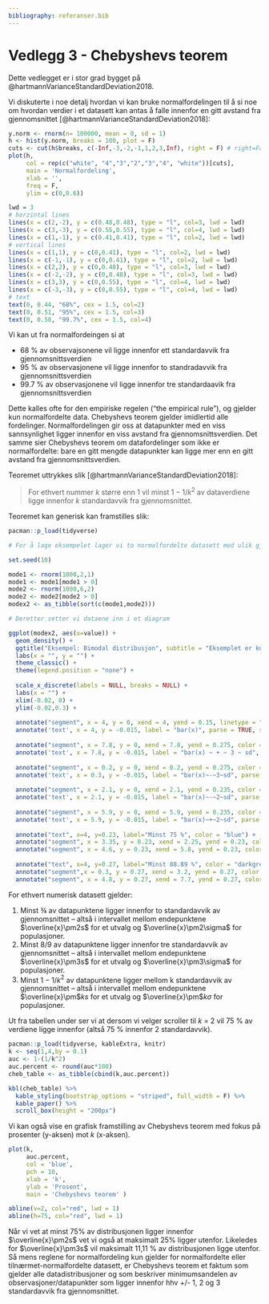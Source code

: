 ```yaml
---
bibliography: referanser.bib 
---
```


# Vedlegg 3 - Chebyshevs teorem {.unnumbered}

Dette vedlegget er i stor grad bygget på @hartmannVarianceStandardDeviation2018.

Vi diskuterte i noe detalj hvordan vi kan bruke normalfordelingen til å si noe om hvordan verdier i et datasett kan antas å falle innenfor en gitt avstand fra gjennomsnittet [@hartmannVarianceStandardDeviation2018]:

```r

y.norm <- rnorm(n= 100000, mean = 0, sd = 1)
h <- hist(y.norm, breaks = 100, plot = F)
cuts <- cut(h$breaks, c(-Inf,-3,-2,-1,1,2,3,Inf), right = F) # right=False; sets intervals to be open on the right closed on the left
plot(h, 
     col = rep(c("white", "4","3","2","3","4", "white"))[cuts], 
     main = 'Normalfordeling', 
     xlab = '', 
     freq = F, 
     ylim = c(0,0.6))

lwd = 3
# horzintal lines
lines(x = c(2,-2), y = c(0.48,0.48), type = "l", col=3, lwd = lwd)
lines(x = c(3,-3), y = c(0.55,0.55), type = "l", col=4, lwd = lwd)
lines(x = c(1,-1), y = c(0.41,0.41), type = "l", col=2, lwd = lwd)
# vertical lines
lines(x = c(1,1), y = c(0,0.41), type = "l", col=2, lwd = lwd)
lines(x = c(-1,-1), y = c(0,0.41), type = "l", col=2, lwd = lwd)
lines(x = c(2,2), y = c(0,0.48), type = "l", col=3, lwd = lwd)
lines(x = c(-2,-2), y = c(0,0.48), type = "l", col=3, lwd = lwd)
lines(x = c(3,3), y = c(0,0.55), type = "l", col=4, lwd = lwd)
lines(x = c(-3,-3), y = c(0,0.55), type = "l", col=4, lwd = lwd)
# text
text(0, 0.44, "68%", cex = 1.5, col=2)
text(0, 0.51, "95%", cex = 1.5, col=3)
text(0, 0.58, "99.7%", cex = 1.5, col=4)

```

Vi kan ut fra normalfordeingen si at

* 68 % av observajsonene vil ligge innenfor ett standardavvik fra gjennomsnittsverdien
* 95 % av observasjonene vil ligge innenfor to standradavvik fra gjennomsnittsverdien
* 99.7 % av observasjonene vil ligge innenfor tre standardaavik fra gjennomsnittsverdien

Dette kalles ofte for den empiriske regelen ("the empirical rule"), og gjelder kun normalfordelte data. Chebyshevs teorem gjelder imidlertid alle fordelinger. Normalfordelingen gir oss at datapunkter med en viss sannsynlighet ligger innenfor en viss avstand fra gjennomsnittsverdien. Det samme sier Chebyshevs teorem om datafordelinger som ikke er normalfordelte: bare en gitt mengde datapunkter kan ligge mer enn en gitt avstand fra gjennomsnittsverdien. 

Teoremet uttrykkes slik [@hartmannVarianceStandardDeviation2018]: 

> For ethvert nummer *k* større enn 1 vil minst  $1-1/$*k*$^2$ av dataverdiene ligge innenfor *k* standardavvik fra gjennomsnittet.

Teoremet kan generisk kan framstilles slik:

```r

pacman::p_load(tidyverse)

# For å lage eksempelet lager vi to normalfordelte datasett med ulik gjennomsnitt og standardavvik som vi slår sammen

set.seed(10) 

mode1 <- rnorm(1000,2,1)
mode1 <- mode1[mode1 > 0] 
mode2 <- rnorm(1000,6,2)
mode2 <- mode2[mode2 > 0] 
modex2 <- as_tibble(sort(c(mode1,mode2)))

# Deretter setter vi dataene inn i et diagram

ggplot(modex2, aes(x=value)) + 
  geom_density() +
  ggtitle("Eksempel: Bimodal distribusjon", subtitle = "Eksemplet er kun illustrativt, ikke nøyaktig eller basert på reelle data") +
  labs(x = "", y = "") +
  theme_classic() +
  theme(legend.position = "none") + 
  
  scale_x_discrete(labels = NULL, breaks = NULL) +
  labs(x = "") +
  xlim(-0.02, 8) +
  ylim(-0.02,0.3) +
 
  annotate("segment", x = 4, y = 0, xend = 4, yend = 0.15, linetype = "dashed", color = "red") + 
  annotate('text', x = 4, y = -0.015, label = "bar(x)", parse = TRUE, size = 5) +
  
  annotate("segment", x = 7.8, y = 0, xend = 7.8, yend = 0.275, color = "darkgreen") + 
  annotate('text', x = 7.8, y = -0.015, label = "bar(x) ~ + ~ 3 ~ sd", parse = TRUE, size = 5) +
  
  annotate("segment", x = 0.2, y = 0, xend = 0.2, yend = 0.275, color = "darkgreen") + 
  annotate('text', x = 0.3, y = -0.015, label = "bar(x)~-~3~sd", parse = TRUE, size = 5) +
  
  annotate("segment", x = 2.1, y = 0, xend = 2.1, yend = 0.235, color = "blue") + 
  annotate('text', x = 2.1, y = -0.015, label = "bar(x)~-~2~sd", parse = TRUE, size = 5) +
  
  annotate("segment", x = 5.9, y = 0, xend = 5.9, yend = 0.235, color = "blue") + 
  annotate('text', x = 5.9, y = -0.015, label = "bar(x)~+~2~sd", parse = TRUE, size = 5) +
  
  annotate("text", x=4, y=0.23, label="Minst 75 %", color = "blue") +
  annotate("segment", x = 3.35, y = 0.23, xend = 2.25, yend = 0.23, color = "blue") + 
  annotate("segment", x = 4.6, y = 0.23, xend = 5.8, yend = 0.23, color = "blue") +
  
  annotate("text", x=4, y=0.27, label="Minst 88.89 %", color = "darkgreen") +
  annotate("segment",x = 0.3, y = 0.27, xend = 3.2, yend = 0.27, color = "darkgreen") +
  annotate("segment", x = 4.8, y = 0.27, xend = 7.7, yend = 0.27, color = "darkgreen")
```

For ethvert numerisk datasett gjelder:

1. Minst ¾ av datapunktene ligger innenfor to standardavvik av gjennomsnittet – altså i intervallet mellom endepunktene $\overline{x}\pm2s$ for et utvalg og $\overline{x}\pm2\sigma$ for populasjoner. 
2. Minst 8/9 av datapunktene ligger innenfor tre standardavvik av gjennomsnittet – altså i intervallet mellom endepunktene $\overline{x}\pm3s$ for et utvalg og $\overline{x}\pm3\sigma$ for populasjoner.
3. Minst $1-1/$*k*$^2$ av datapunktene ligger mellom k standardavvik av gjennomsnittet – altså i intervallet mellom endepunktene $\overline{x}\pm$*k*$s$ for et utvalg og $\overline{x}\pm$*k*$\sigma$ for populasjoner.

Ut fra tabellen under ser vi at dersom vi velger scroller til *k* = 2 vil 75 % av verdiene ligge innenfor (altså 75 % innenfor 2 standardavvik). 

```r

pacman::p_load(tidyverse, kableExtra, knitr)
k <- seq(1,4,by = 0.1)
auc <- 1-(1/k^2)
auc.percent <- round(auc*100)
cheb_table <- as_tibble(cbind(k,auc.percent))

kbl(cheb_table) %>%
  kable_styling(bootstrap_options = "striped", full_width = F) %>%
  kable_paper() %>%
  scroll_box(height = "200px")
```

Vi kan også vise en grafisk framstilling av Chebyshevs teorem med fokus på prosenter (y-aksen) mot *k* (x-aksen).

```r


plot(k, 
     auc.percent, 
     col = 'blue', 
     pch = 10, 
     xlab = 'k', 
     ylab = 'Prosent', 
     main = 'Chebyshevs teorem' )

abline(v=2, col="red", lwd = 1)
abline(h=75, col="red", lwd = 1)

```

Når vi vet at minst 75% av distribusjonen ligger innenfor $\overline{x}\pm2s$ vet vi også at maksimalt 25% ligger utenfor. Likeledes for $\overline{x}\pm3s$ vil maksimalt  11,11 % av distribusjonen ligge utenfor. Så mens reglene for normalfordeling kun gjelder for normalfordelte eller tilnærmet-normalfordelte datasett, er Chebyshevs teorem et faktum som gjelder alle datadistribusjoner og som beskriver minimumsandelen av observasjoner/datapunkter som ligger innenfor hhv +/- 1, 2 og 3 standardavvik fra gjennomsnittet.  
